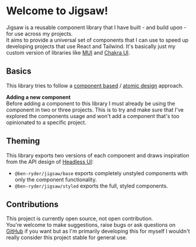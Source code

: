 
<Meta title="Welcome" />

# Welcome to Jigsaw!
Jigsaw is a reusable component library that I have built - and build upon - for use across my projects.<br />
It aims to provide a universal set of components that I can use to speed up developing projects that use React and Tailwind.
It's basically just my custom version of libraries like [MUI](https://mui.com/) and [Chakra UI](https://chakra-ui.com/).

## Basics
This library tries to follow a [component based](https://www.componentdriven.org/) / [atomic design](https://bradfrost.com/blog/post/atomic-web-design/) approach.

**Adding a new component**<br />
Before adding a component to this library I must already be using the component in two or three projects. This is to try
and make sure that I've explored the components usage and won't add a component that's too opinionated to a specific project.

## Theming
This library exports two versions of each component and draws inspiration from the API design of [Headless UI](https://headlessui.dev/):
- `@ben-ryder/jigsaw/base` exports completely unstyled components with only the component functionality.
- `@ben-ryder/jigsaw/styled` exports the full, styled components.

## Contributions
This project is currently open source, not open contribution.<br />
You're welcome to make suggestions, raise bugs or ask questions on [GitHub](https://github.com/Ben-Ryder/jigsaw) if you want
but as I'm primarily developing this for myself I wouldn't really consider this project stable for general use.
